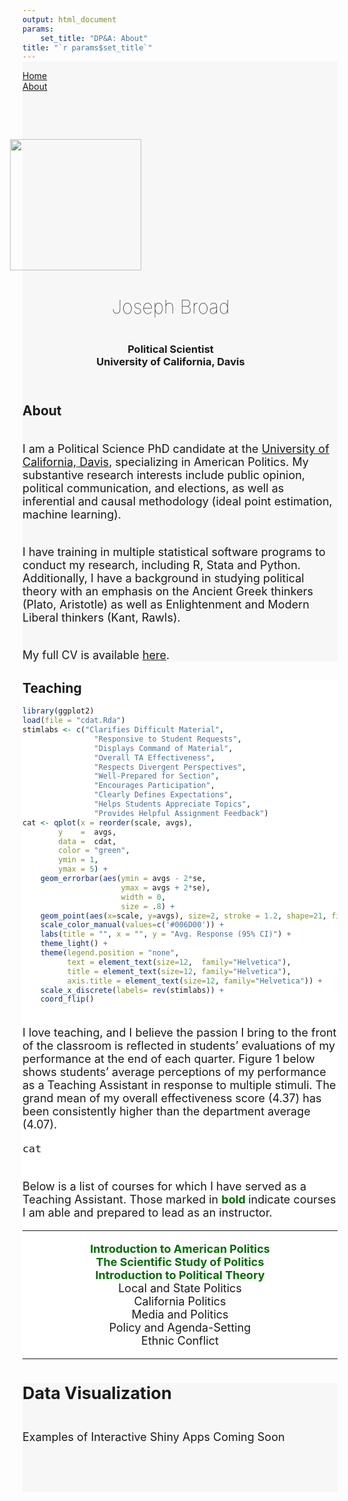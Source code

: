 ```yaml
---
output: html_document
params: 
    set_title: "DP&A: About"
title: "`r params$set_title`"
---
```

<!-- style -->
<link rel="stylesheet" href="style.css" type="text/css">
<!-- Load an icon library -->
<link rel="stylesheet" href="https://cdnjs.cloudflare.com/ajax/libs/font-awesome/4.7.0/css/font-awesome.min.css">




<!-- header -->
<div class="flex-container">
<div class="topnav"><a href="index.html">Home</a>
  <div class="topnav-right">
  <a href="about.html">About</a>
    </div>
</div>
</div>

<!-- About Meeeeeeeeeeeeeeeeeeeeeeeeeeeeeeeeeeeee -->
<div class="flex-container" style = "background-color: #f7f7f7; margin-top: -5vw; padding-top:100px">
  <div class = boxed>
  <div class = side 
       style = "margin-left:-30px;
                padding:10px;">
  <img src="images/cover2_Fotor.jpg" 
  class = "rounded-corners"
  width = 210px>
  
  <h2 align = "center" style = "font-weight: 100; font-size: 30px; margin-top: 40px;"> Joseph Broad </h2>
  <h3 align = "center" style = "margin-top: 40px;"> Political Scientist<br>University of California, Davis<br>
  
  <a href="mailto:jbroad@ucdavis.edu"><i class="fa fa-lg fa-envelope"></i></a>
  <a href="https://github.com/jbroad"><i class="fa fa-lg fa-github"></i></a>
  <a href="https://twitter.com/therealjoebroad"><i class="fa fa-lg fa-twitter"></i></a>
  <a href="https://www.linkedin.com/in/joseph-broad-557071a9/"><i class="fa fa-lg fa-linkedin"></i></a></h3>
  </div>
  
  <div class = bigside>
  <h2>About</h2>
  <p><font size = "4"><br>
  I am a Political Science PhD candidate at the [University of California, Davis](https://ps.ucdavis.edu/), specializing in American Politics. My substantive research interests include public opinion, political communication, and elections, as well as inferential and causal methodology (ideal point estimation, machine learning).<br><br>
  
  I have training in multiple statistical software programs to conduct my research, including R, Stata and Python. Additionally, I have a background in studying political theory with an emphasis on the Ancient Greek thinkers (Plato, Aristotle) as well as  Enlightenment and Modern Liberal thinkers (Kant, Rawls).<br><br>
  
  My full CV is available [here](https://www.dropbox.com/s/kyw2nyk7o27fwwy/jbroadcv0419.pdf?dl=).
  </font>
  </p>
  </div>
  </div>
  </div>

<!-- Teachiiiiiiiiiiiiiiiiiiiiiiiiiiiing -->
<div class="flex-container" style = "background-color: #ffffff;">
  <div class="box">
  <h2>Teaching</h2>
  
``` r
library(ggplot2)
load(file = "cdat.Rda")
stimlabs <- c("Clarifies Difficult Material",
                "Responsive to Student Requests",
                "Displays Command of Material",
                "Overall TA Effectiveness",
                "Respects Divergent Perspectives",
                "Well-Prepared for Section",
                "Encourages Participation",
                "Clearly Defines Expectations",
                "Helps Students Appreciate Topics",
                "Provides Helpful Assignment Feedback")
cat <- qplot(x = reorder(scale, avgs),
        y    =  avgs,
        data =  cdat,
        color = "green",
        ymin = 1,
        ymax = 5) +
    geom_errorbar(aes(ymin = avgs - 2*se,
                      ymax = avgs + 2*se),
                      width = 0,
                      size = .8) +
    geom_point(aes(x=scale, y=avgs), size=2, stroke = 1.2, shape=21, fill="white") +
    scale_color_manual(values=c('#006D00')) +
    labs(title = "", x = "", y = "Avg. Response (95% CI)") +
    theme_light() +
    theme(legend.position = "none",
          text = element_text(size=12,  family="Helvetica"),
          title = element_text(size=12, family="Helvetica"),
          axis.title = element_text(size=12, family="Helvetica")) +
    scale_x_discrete(labels= rev(stimlabs)) +
    coord_flip()
```

<p><font size = "4"><br>
I love teaching, and I believe the passion I bring to the front of the classroom is reflected in students' evaluations of my performance at the end of each quarter. Figure 1 below shows students' average perceptions of my performance as a Teaching Assistant in response to multiple stimuli. The grand mean of my overall effectiveness score (4.37) has been consistently higher than the department average (4.07).</p>

``` r
cat
```

  <p><font size = "4"><br>
  Below is a list of courses for which I have served as a Teaching Assistant. Those marked in
  <span style="font-weight: bold; color: #006D00;"> bold </span>
  indicate courses I am able and prepared to lead as an instructor.<br></p>
  ***
  <p align = "center"><span style="font-weight: bold; color: #006D00;">Introduction to American Politics<br>
  The Scientific Study of Politics<br>
  Introduction to Political Theory</span><br>
  Local and State Politics<br>
  California Politics<br>
  Media and Politics<br>
  Policy and Agenda-Setting<br>
  Ethnic Conflict
  </p>
***
  </div>
  </div>

</div>





<!-- Data VizzzZZZzzZZZZzzzZZZZzzzzZzzzZZzzZzZzZzzz -->

<div class="flex-container" style = "background-color: #f7f7f7; padding-bottom:60px">
  <div class="box">
  <h2>Data Visualization</h2>
<p><br>
Examples of Interactive Shiny Apps Coming Soon<br>
</p>
</div>
</div>


<div class="flex-container" style = "background-color: #ffffff;">
  <div class="box">
</div>
</div>
